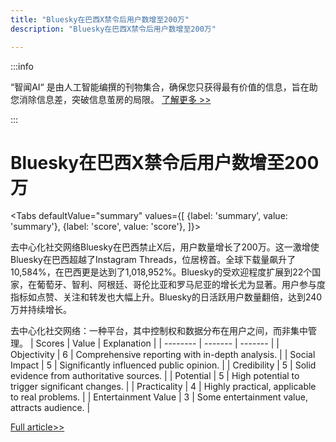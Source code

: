 ```yaml
---
title: "Bluesky在巴西X禁令后用户数增至200万"
description: "Bluesky在巴西X禁令后用户数增至200万"

---
```



:::info

“智闻AI“ 是由人工智能编撰的刊物集合，确保您只获得最有价值的信息，旨在助您消除信息差，突破信息茧房的局限。  [了解更多 >>](/)

:::

# Bluesky在巴西X禁令后用户数增至200万


<Tabs
	defaultValue="summary"
	values={[
	{label: 'summary', value: 'summary'},
	{label: 'score', value: 'score'},
]}>
<TabItem value="summary">


去中心化社交网络Bluesky在巴西禁止X后，用户数量增长了200万。这一激增使Bluesky在巴西超越了Instagram Threads，位居榜首。全球下载量飙升了10,584%，在巴西更是达到了1,018,952%。Bluesky的受欢迎程度扩展到22个国家，在葡萄牙、智利、阿根廷、哥伦比亚和罗马尼亚的增长尤为显著。用户参与度指标如点赞、关注和转发也大幅上升。Bluesky的日活跃用户数量翻倍，达到240万并持续增长。

去中心化社交网络：一种平台，其中控制权和数据分布在用户之间，而非集中管理。
</TabItem>
<TabItem value="score">
	| Scores     | Value   | Explanation |
	| -------- | ------- | ------- |
	| Objectivity  | 6    | Comprehensive reporting with in-depth analysis.    |
	| Social Impact | 5     | Significantly influenced public opinion.    |
	| Credibility    | 5    | Solid evidence from authoritative sources.    |
	| Potential    | 5    | High potential to trigger significant changes.    |
	| Practicality    | 4    | Highly practical, applicable to real problems.    |
	| Entertainment Value    | 3    | Some entertainment value, attracts audience.    |
</TabItem>
</Tabs>

[Full article>>](https://tech.slashdot.org/story/24/09/03/2216217/bluesky-adds-2-million-new-users-after-brazils-x-ban?utm_source=rss1.0mainlinkanon&utm_medium=feed)
